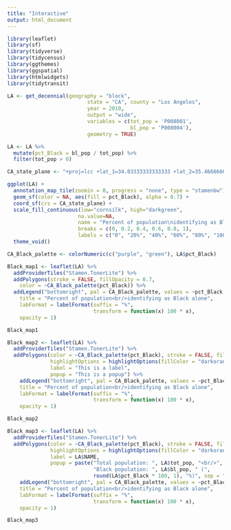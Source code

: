 ```yaml
---
title: "Interactive"
output: html_document
---
```



```r
library(leaflet)
library(sf)
library(tidyverse)
library(tidycensus)
library(ggthemes)
library(ggspatial)
library(htmlwidgets)
library(tidytransit)
```

```r
LA <- get_decennial(geography = "block",
                          state = "CA", county = "Los Angeles",
                          year = 2010,
                          output = "wide",
                          variables = c(tot_pop = 'P008001',
                                        bl_pop = 'P008004'),
                          geometry = TRUE)
```


```r
LA <- LA %>%
  mutate(pct_Black = bl_pop / tot_pop) %>%
  filter(tot_pop > 0)
```

```r
CA_state_plane <- "+proj=lcc +lat_1=34.03333333333333 +lat_2=35.46666666666667 +lat_0=33.5 +lon_0=-118 +x_0=2000000 +y_0=500000 +ellps=GRS80 +units=m +no_defs"

ggplot(LA) +
  annotation_map_tile(zoomin = 0, progress = "none", type = "stamenbw") +
  geom_sf(color = NA, aes(fill = pct_Black), alpha = 0.7) +
  coord_sf(crs = CA_state_plane) +
  scale_fill_continuous(low="cornsilk", high="darkgreen", 
                       na.value=NA,
                       name = "Percent of population\nidentifying as Black alone",
                       breaks = c(0, 0.2, 0.4, 0.6, 0.8, 1),
                       labels = c("0", "20%", "40%", "60%", "80%", "100%")) +
  theme_void() 
```


```r
CA_Black_palette <- colorNumeric(c("purple", "green"), LA$pct_Black)

Black_map1 <- leaflet(LA) %>%
  addProviderTiles("Stamen.TonerLite") %>%
  addPolygons(stroke = FALSE, fillOpacity = 0.7,
    color = ~CA_Black_palette(pct_Black)) %>%
  addLegend("bottomright", pal = CA_Black_palette, values = ~pct_Black,
    title = "Percent of population<br/>identifying as Black alone",
    labFormat = labelFormat(suffix = "%",
                            transform = function(x) 100 * x),
    opacity = 1)

Black_map1
```


```r
Black_map2 <- leaflet(LA) %>%
  addProviderTiles("Stamen.TonerLite") %>%
  addPolygons(color = ~CA_Black_palette(pct_Black), stroke = FALSE, fillOpacity = 0.7,
              highlightOptions = highlightOptions(fillColor = "darkorange", fillOpacity = 0.9),
              label = "This is a label",
              popup = "This is a popup") %>%
    addLegend("bottomright", pal = CA_Black_palette, values = ~pct_Black,
    title = "Percent of population<br/>identifying as Black alone",
    labFormat = labelFormat(suffix = "%",
                            transform = function(x) 100 * x),
    opacity = 1)

Black_map2
```


```r
Black_map3 <- leaflet(LA) %>%
  addProviderTiles("Stamen.TonerLite") %>%
  addPolygons(color = ~CA_Black_palette(pct_Black), stroke = FALSE, fillOpacity = 0.7,
              highlightOptions = highlightOptions(fillColor = "darkorange", fillOpacity = 0.9),
              label = LA$NAME,
              popup = paste("Total population: ", LA$tot_pop, "<br/>",
                            "Black population: ", LA$bl_pop, " (", 
                            round(LA$pct_Black * 100, 1), "%)", sep = "")) %>%
    addLegend("bottomright", pal = CA_Black_palette, values = ~pct_Black,
    title = "Percent of population<br/>identifying as Black alone",
    labFormat = labelFormat(suffix = "%",
                            transform = function(x) 100 * x),
    opacity = 1)

Black_map3
```


